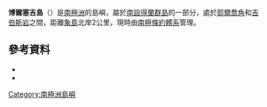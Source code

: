 {{Coord|61|3|S|55|9|W|source:GNIS|display=title}}

'''博爾塞吉島'''（{{lang-en|Borceguí Island}}）是[[南極洲|南極洲]]的島嶼，屬於[[南設得蘭群島|南設得蘭群島]]的一部分，處於[[耶爾喬角|耶爾喬角]]和[[吉伯斯岩|吉伯斯岩]]之間，距離[[象島_(南極洲)|象島]]北岸2公里，現時由[[南極條約體系|南極條約體系]]管理。

==參考資料==
*{{cite gnis | type = antarid | id = 1659| name = Borceguí Island | accessdate = 2011-08-02}}
*{{usgs-gazetteer|id=1659}}

{{南设得兰群岛}}

{{Antarctica-geo-stub}}

[[Category:南極洲島嶼|Category:南極洲島嶼]]